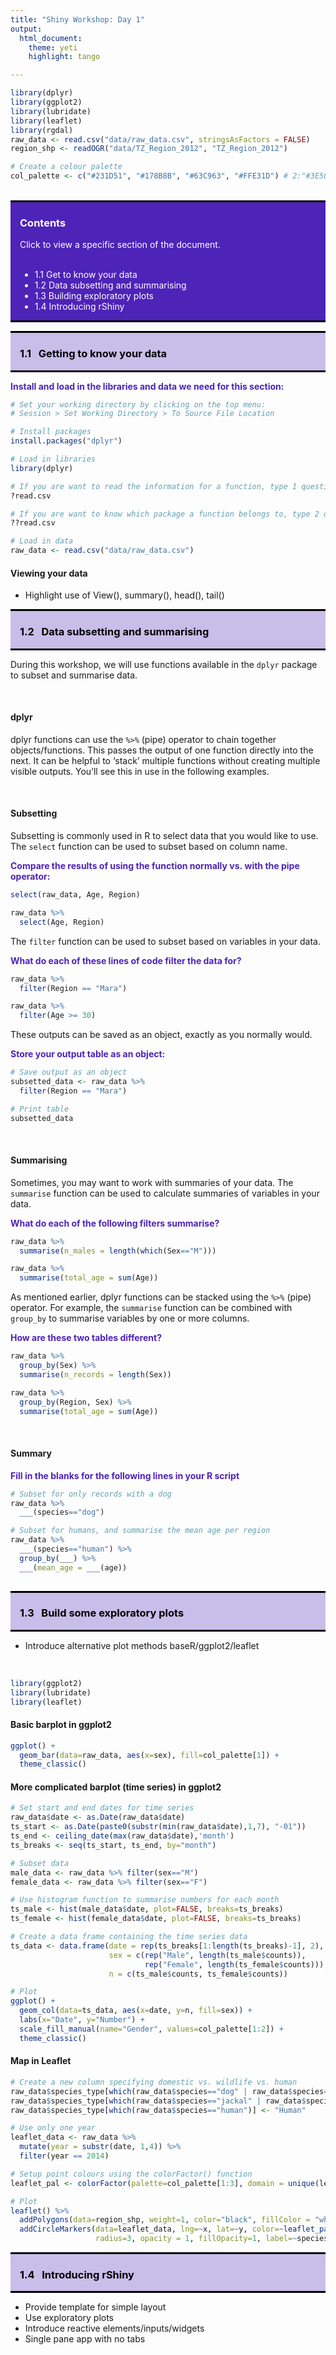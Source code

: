 ```yaml
---
title: "Shiny Workshop: Day 1"
output: 
  html_document:
    theme: yeti
    highlight: tango

---
```


```r
library(dplyr)
library(ggplot2)
library(lubridate)
library(leaflet)
library(rgdal)
raw_data <- read.csv("data/raw_data.csv", stringsAsFactors = FALSE)
region_shp <- readOGR("data/TZ_Region_2012", "TZ_Region_2012")

# Create a colour palette
col_palette <- c("#231D51", "#178B8B", "#63C963", "#FFE31D") # 2:"#3E507F",
```

<style>
h1, h2, h3, h4 {font-weight: bold;}
.question {font-weight: bold; color: #4E23B8;}
hr {border: 2px solid black;}
a:link {color: white; text-decoration: none;}
a:visited {color: white; text-decoration: none;}
a:hover {color: #c9bde9; text-decoration: none;}
a:active {color: white; text-decoration: none;}
.panel-aims {color: white; background-color: #4E23B8; border-top: 3px solid black; border-bottom: 3px solid black; padding-left: 15px; padding-right: 15px; } 
.panel-section {color: black; background-color: #c9bde9; border-top: 3px solid black; border-bottom: 3px solid black; padding-left: 15px; padding-right: 15px; } 
</style>

<!--- ---------------------------------------------------------------------- -->
<!--- Aims section -->

<br>
<div class="row"> <!--- Setup grid for layout -->
<div class="col-md-12"> <!--- Begin column set -->
<div class="panel panel-aims"> <!--- Begin panel -->
<h3>Contents</h3>
Click to view a specific section of the document.  
<br>
<ul>
<li><a href="#1.1">1.1 Get to know your data</a></li>
<li><a href="#1.2">1.2 Data subsetting and summarising</a></li>
<li><a href="#1.3">1.3 Building exploratory plots</a></li>
<li><a href="#1.4">1.4 Introducing rShiny</a></li>
</ul>
</div> <!--- End panel -->
</div> <!--- End column set -->
</div> <!--- End grid -->

<!--- ---------------------------------------------------------------------- -->
<!--- 1.1. Getting to know your data -->

<div class="row"> <!--- Setup grid for layout -->
<div class="col-md-12"> <!--- Begin column set -->
<div class="panel panel-section"> <!--- Begin panel -->
<h3 id="1.1">1.1 &nbsp; Getting to know your data</h3>
</div> <!--- End panel -->
</div> <!--- End column set -->
</div> <!--- End grid -->

<p class="question">Install and load in the libraries and data we need for this section:</p>
``` r
# Set your working directory by clicking on the top menu:
# Session > Set Working Directory > To Source File Location

# Install packages
install.packages("dplyr")

# Load in libraries
library(dplyr)

# If you are want to read the information for a function, type 1 question mark in front of the function name:
?read.csv

# If you are want to know which package a function belongs to, type 2 question marks in front of the function name:
??read.csv

# Load in data
raw_data <- read.csv("data/raw_data.csv") 

```

<h4> Viewing your data </h4>

<ul>
<li> Highlight use of View(), summary(), head(), tail() </li>
</ul>

<!--- ---------------------------------------------------------------------- -->
<!--- 1.2. Data subsetting, grouping and summarising -->

<div class="row"> <!--- Setup grid for layout -->
<div class="col-md-12"> <!--- Begin column set -->
<div class="panel panel-section"> <!--- Begin panel -->
<h3 id="1.2">1.2 &nbsp; Data subsetting and summarising</h3>
</div> <!--- End panel -->
</div> <!--- End column set -->
</div> <!--- End grid -->

During this workshop, we will use functions available in the `` dplyr `` package to subset and summarise data.  

<br>

<h4> dplyr </h4>
dplyr functions can use the `` %>% `` (pipe) operator to chain together objects/functions. This passes the output of one function directly into the next. It can be helpful to 'stack' multiple functions without creating multiple visible outputs. You'll see this in use in the following examples.

<br>

<h4> Subsetting </h4>
Subsetting is commonly used in R to select data that you would like to use. The `` select `` function can be used to subset based on column name.  

<p class="question">Compare the results of using the function normally vs. with the pipe operator:</p>
```r
select(raw_data, Age, Region)

raw_data %>% 
  select(Age, Region)
```

The `` filter `` function can be used to subset based on variables in your data.

<p class="question">What do each of these lines of code filter the data for?</p>
```r
raw_data %>% 
  filter(Region == "Mara")

raw_data %>% 
  filter(Age >= 30)
```

These outputs can be saved as an object, exactly as you normally would.  

<p class="question">Store your output table as an object:</p>
```r
# Save output as an object
subsetted_data <- raw_data %>% 
  filter(Region == "Mara")

# Print table
subsetted_data
```

<br>

<h4> Summarising </h4>
Sometimes, you may want to work with summaries of your data. The `` summarise `` function can be used to calculate summaries of variables in your data.  

<p class="question">What do each of the following filters summarise?</p>
```r
raw_data %>% 
  summarise(n_males = length(which(Sex=="M")))

raw_data %>% 
  summarise(total_age = sum(Age))
```

As mentioned earlier, dplyr functions can be stacked using the `` %>% `` (pipe) operator. For example, the `` summarise `` function can be combined with `` group_by `` to summarise variables by one or more columns.  

<p class="question">How are these two tables different?</p>
```r
raw_data %>% 
  group_by(Sex) %>% 
  summarise(n_records = length(Sex))

raw_data %>% 
  group_by(Region, Sex) %>% 
  summarise(total_age = sum(Age))
```

<br>

<h4> Summary </h4>
 <p class="question"> Fill in the blanks for the following lines in your R script </p>
```r
# Subset for only records with a dog 
raw_data %>%
  ___(species=="dog")

# Subset for humans, and summarise the mean age per region
raw_data %>%
  ___(species=="human") %>%
  group_by(___) %>%
  ___(mean_age = ___(age))
  
```

<!--- ---------------------------------------------------------------------- -->
<!--- 1.3. Build some exploratory plots -->

<div class="row"> <!--- Setup grid for layout -->
<div class="col-md-12"> <!--- Begin column set -->
<div class="panel panel-section"> <!--- Begin panel -->
<h3 id="1.3">1.3 &nbsp; Build some exploratory plots</h3>
</div> <!--- End panel -->
</div> <!--- End column set -->
</div> <!--- End grid -->


<ul>
<li>Introduce alternative plot methods baseR/ggplot2/leaflet</li>
</ul>
<br>

``` r
library(ggplot2)
library(lubridate)
library(leaflet)

```

<h4> Basic barplot in ggplot2 </h4>
``` r
ggplot() + 
  geom_bar(data=raw_data, aes(x=sex), fill=col_palette[1]) + 
  theme_classic()
```

<h4> More complicated barplot (time series) in ggplot2 </h4>
```r
# Set start and end dates for time series
raw_data$date <- as.Date(raw_data$date)
ts_start <- as.Date(paste0(substr(min(raw_data$date),1,7), "-01"))
ts_end <- ceiling_date(max(raw_data$date),'month')
ts_breaks <- seq(ts_start, ts_end, by="month")

# Subset data
male_data <- raw_data %>% filter(sex=="M")
female_data <- raw_data %>% filter(sex=="F")

# Use histogram function to summarise numbers for each month
ts_male <- hist(male_data$date, plot=FALSE, breaks=ts_breaks)
ts_female <- hist(female_data$date, plot=FALSE, breaks=ts_breaks)

# Create a data frame containing the time series data
ts_data <- data.frame(date = rep(ts_breaks[1:length(ts_breaks)-1], 2),
                      sex = c(rep("Male", length(ts_male$counts)), 
                              rep("Female", length(ts_female$counts))),
                      n = c(ts_male$counts, ts_female$counts))

# Plot
ggplot() + 
  geom_col(data=ts_data, aes(x=date, y=n, fill=sex)) + 
  labs(x="Date", y="Number") + 
  scale_fill_manual(name="Gender", values=col_palette[1:2]) + 
  theme_classic()

```

<h4> Map in Leaflet </h4>
```r
# Create a new column specifying domestic vs. wildlife vs. human
raw_data$species_type[which(raw_data$species=="dog" | raw_data$species=="cat")] <- "Domestic"
raw_data$species_type[which(raw_data$species=="jackal" | raw_data$species=="lion")] <- "Wildlife"
raw_data$species_type[which(raw_data$species=="human")] <- "Human"

# Use only one year
leaflet_data <- raw_data %>% 
  mutate(year = substr(date, 1,4)) %>% 
  filter(year == 2014)

# Setup point colours using the colorFactor() function
leaflet_pal <- colorFactor(palette=col_palette[1:3], domain = unique(leaflet_data$species_type))

# Plot
leaflet() %>%
  addPolygons(data=region_shp, weight=1, color="black", fillColor = "white", fillOpacity=1) %>%
  addCircleMarkers(data=leaflet_data, lng=~x, lat=~y, color=~leaflet_pal(species_type),
                   radius=3, opacity = 1, fillOpacity=1, label=~species)
```

<!--- ---------------------------------------------------------------------- -->
<!--- 1.4. Introducing rShiny -->

<div class="row"> <!--- Setup grid for layout -->
<div class="col-md-12"> <!--- Begin column set -->
<div class="panel panel-section"> <!--- Begin panel -->
<h3 id="1.4">1.4 &nbsp; Introducing rShiny</h3>
</div> <!--- End panel -->
</div> <!--- End column set -->
</div> <!--- End grid -->

<ul>
<li>Provide template for simple layout</li>
<li>Use exploratory plots</li>
<li>Introduce reactive elements/inputs/widgets</li>
<li>Single pane app with no tabs</li>
</ul>
<br>
